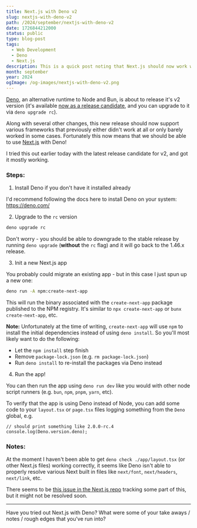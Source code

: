```yaml
---
title: Next.js with Deno v2
slug: nextjs-with-deno-v2
path: /2024/september/nextjs-with-deno-v2
date: 1726844212000
status: public
type: blog-post
tags:
  - Web Development
  - Deno
  - Next.js
description: This is a quick post noting that Next.js should now work with Deno v2!
month: september
year: 2024
ogImage: /og-images/nextjs-with-deno-v2.png
---
```



[Deno](https://deno.com/), an alternative runtime to Node and Bun, is about to release it's v2 version (it's available [now as a release candidate](https://deno.com/blog/v2.0-release-candidate), and you can upgrade to it via `deno upgrade rc`).

Along with several other changes, this new release should now support various frameworks that previously either didn't work at all or only barely worked in some cases. Fortunately this now means that we should be able to use [Next.js](https://nextjs.org/) with Deno!

I tried this out earlier today with the latest release candidate for v2, and got it mostly working.

### Steps:

1. Install Deno if you don't have it installed already

I'd recommend following the docs here to install Deno on your system: https://deno.com/

2. Upgrade to the `rc` version

```sh
deno upgrade rc
```

Don't worry - you should be able to downgrade to the stable release by running `deno upgrade` (**without** the `rc` flag) and it will go back to the 1.46.x release.

3. Init a new Next.js app

You probably could migrate an existing app - but in this case I just spun up a new one:

```sh
deno run -A npm:create-next-app
```

This will run the binary associated with the `create-next-app` package published to the NPM registry. It's similar to `npx create-next-app` or `bunx create-next-app`, etc.

__Note:__ Unfortunately at the time of writing, `create-next-app` will use `npm` to install the initial dependencies instead of using `deno install`. So you'll most likely want to do the following:

- Let the `npm install` step finish
- Remove `package-lock.json` (e.g. `rm package-lock.json`)
- Run `deno install` to re-install the packages via Deno instead

4. Run the app!

You can then run the app using `deno run dev` like you would with other node script runners (e.g. `bun`, `npm`, `pnpm`, `yarn`, etc).

To verify that the app is using Deno instead of Node, you can add some code to your `layout.tsx`  or `page.tsx` files logging something from the `Deno` global, e.g.

```tsx
// should print something like 2.0.0-rc.4
console.log(Deno.version.deno);
```

### Notes:

At the moment I haven't been able to get `deno check ./app/layout.tsx` (or other Next.js files) working correctly, it seems like Deno isn't able to properly resolve various Next built in files like `next/font`, `next/headers`, `next/link`, etc.

There seems to be [this issue in the Next.js repo](https://github.com/vercel/next.js/issues/46078) tracking some part of this, but it might not be resolved soon.

---

Have you tried out Next.js with Deno? What were some of your take aways / notes / rough edges that you've run into?
